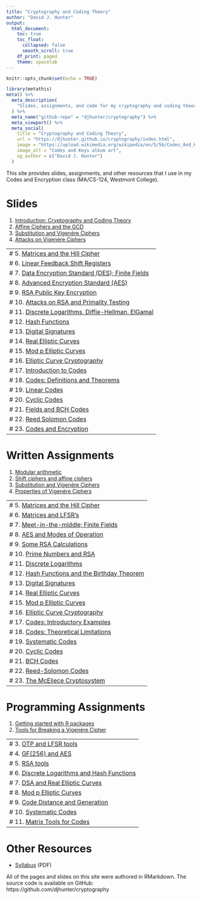 ```yaml
---
title: "Cryptography and Coding Theory"
author: "David J. Hunter"
output:
  html_document:
    toc: true
    toc_float:
      collapsed: false
      smooth_scroll: true
    df_print: paged
    theme: spacelab
---
```


```r
knitr::opts_chunk$set(echo = TRUE)
```

```r
library(metathis)
meta() %>%
  meta_description(
    "Slides, assignments, and code for my cryptography and coding theory class."
  ) %>%
  meta_name("github-repo" = "djhunter/cryptography") %>%
  meta_viewport() %>%
  meta_social(
    title = "Cryptography and Coding Theory",
    url = "https://djhunter.github.io/cryptography/index.html",
    image = "https://upload.wikimedia.org/wikipedia/en/5/5b/Codes_And_Keys_Death_Cab_For_Cutie.jpg",
    image_alt = "Codes and Keys album art",
    og_author = c("David J. Hunter")
  )
```

This site provides slides, assignments, and other resources that I use in my Codes and Encryption class (MA/CS-124, Westmont College).

# Slides 

1. [Introduction: Cryptography and Coding Theory](slides/01intro_crypto.html) 
2. [Affine Ciphers and the GCD](slides/02affine_ciphers.html) 
3. [Substitution and Vigenère Ciphers](slides/03vigenere_ciphers.html)
4. [Attacks on Vigenère Ciphers](slides/04vigenere_attacks.html)

---
# 5. [Matrices and the Hill Cipher](slides/05matrix_hill.html)
# 6. [Linear Feedback Shift Registers](slides/06lfsr.html)
# 7. [Data Encryption Standard (DES); Finite Fields](slides/07desaes1.html)
# 8. [Advanced Encryption Standard (AES)](slides/08desaes2.html)
# 9. [RSA Public Key Encryption](slides/09rsa1.html)
# 10. [Attacks on RSA and Primality Testing](slides/10rsa2.html)
# 11. [Discrete Logarithms, Diffie-Hellman, ElGamal](slides/11discrete_logs.html)
# 12. [Hash Functions](slides/12hash_functions.html)
# 13. [Digital Signatures](slides/13digital_sigs.html)
# 14. [Real Elliptic Curves](slides/14elliptic_curves1.html)
# 15. [Mod p Elliptic Curves](slides/15elliptic_curves2.html)
# 16. [Elliptic Curve Cryptography](slides/16elliptic_curves3.html)
# 17. [Introduction to Codes](slides/17codes1.html)
# 18. [Codes: Definitions and Theorems](slides/18codes2.html)
# 19. [Linear Codes](slides/19codes3.html)
# 20. [Cyclic Codes](slides/20codes4.html)
# 21. [Fields and BCH Codes](slides/21codes5.html)
# 22. [Reed Solomon Codes](slides/22codes6.html)
# 23. [Codes and Encryption](slides/23codes7.html)
---

# Written Assignments

1. [Modular arithmetic](assignments/01modding.html)
2. [Shift ciphers and affine ciphers](assignments/02shiftaffine.html)
3. [Substitution and Vigenère Ciphers](assignments/03subciphers.html)
4. [Properties of Vigenère Ciphers](assignments/04vigenere.html)

---
# 5. [Matrices and the Hill Cipher](assignments/05mathill.html)
# 6. [Matrices and LFSR's](assignments/06matlfsr.html)
# 7. [Meet-in-the-middle; Finite Fields](assignments/07mitmff.html)
# 8. [AES and Modes of Operation](assignments/08aesmodes.html)
# 9. [Some RSA Calculations](assignments/09rsacalc.html)
# 10. [Prime Numbers and RSA](assignments/10primes.html)
# 11. [Discrete Logarithms](assignments/11dlogs.html)
# 12. [Hash Functions and the Birthday Theorem](assignments/12hash.html)
# 13. [Digital Signatures](assignments/13sigs.html)
# 14. [Real Elliptic Curves](assignments/14real_ell.html)
# 15. [Mod p Elliptic Curves](assignments/15modp_ell.html)
# 16. [Elliptic Curve Cryptography](assignments/16ec_crypto.html)
# 17. [Codes: Introductory Examples](assignments/17introcodes.html)
# 18. [Codes: Theoretical Limitations](assignments/18codelimits.html)
# 19. [Systematic Codes](assignments/19systematic.html)
# 20. [Cyclic Codes](assignments/20cyclic.html)
# 21. [BCH Codes](assignments/21bch.html)
# 22. [Reed-Solomon Codes](assignments/22reedsolomon.html)
# 23. [The McEliece Cryptosystem](assignments/23mceliece.html)
---

# Programming Assignments

1. [Getting started with R packages](programming/01affine.html)
2. [Tools for Breaking a Vigenère Cipher](programming/02vigbreak.html)

---
# 3. [OTP and LFSR tools](programming/03mathillotp.html)
# 4. [GF(256) and AES](programming/04gf256aes.html)
# 5. [RSA tools](programming/05rsa.html)
# 6. [Discrete Logarithms and Hash Functions](programming/06discloghash.html)
# 7. [DSA and Real Elliptic Curves](programming/07dsa_real_ell.html)
# 8. [Mod p Elliptic Curves](programming/08modp_ell.html)
# 9. [Code Distance and Generation](programming/09code_tools1.html)
# 10. [Systematic Codes](programming/10code_tools2.html)
# 11. [Matrix Tools for Codes](programming/11code_tools3.html)
---

# Other Resources

- [Syllabus](syllabus/macs124hunterF22.pdf) (PDF)

All of the pages and slides on this site were authored in RMarkdown. The source code is available on GitHub: https://github.com/djhunter/cryptography

